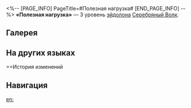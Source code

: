 <%-- [PAGE_INFO]
PageTitle=#Полезная нагрузка#
[END_PAGE_INFO] --%>
{{Эйдолон Инфобокс
|Название         = Полезная нагрузка
|Изображение      = Эйдолон Полезная нагрузка.png
|Персонаж         = Серебряный Волк
|Уровень          = 3
|Длительность     = 
|Описание         = Уровень навыка повышается на 2, максимальный уровень - 15. Уровень таланта повышается на 2, максимальный уровень - 15.
|Свойство1        = 
|Масштабирование1 = 
}}
'''«Полезная нагрузка»''' — 3 уровень [[эйдолон]]а [[Серебряный Волк]].

==Галерея==
{{Галерея|position=left|captionalign=center
|Персонаж Серебряный Волк Эйдолон 3.png|Осколок Эйдолона
}}

==На других языках==
{{На других языках
|en   = Payload
|zhs  = 攻击载荷
|zht  = 攻擊載荷
|ja   = ペイロード
|ko   = 페이로드
|es   = Carga útil
|fr   = Charge utile
|ru   = Полезная нагрузка
|th   = Payload
|vi   = Tải Trọng Tấn Công
|de   = Sprengladung
|id   = Payload
|pt   = Carga Explosiva
}}

==История изменений
{{История изменений|3.5}}

==Навигация==
{{Навык Навбокс|Серебряный Волк}}

[[en:]]